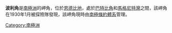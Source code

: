 {{Coord|65|56|S|55|10|E|source:GNIS|display=title}}

'''波利角'''是[[南極洲|南極洲]]的岬角，位於[[恩德比地|恩德比地]]，處於[[巴特比角|巴特比角]]和[[馬格尼特灣|馬格尼特灣]]之間，該岬角在1930年1月被探險隊發現，該岬角現時由[[南極條約體系|南極條約體系]]管理。

{{Antarctica-geo-stub}}
[[Category:南極洲|Category:南極洲]]